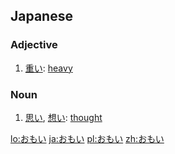 ==Japanese==

===Adjective===
{{ja-adj|decl=i}}
# [[重い]]: [[heavy]]

===Noun===
{{ja-noun}}
# [[思い]], [[想い]]: [[thought]]

[[lo:おもい]]
[[ja:おもい]]
[[pl:おもい]]
[[zh:おもい]]